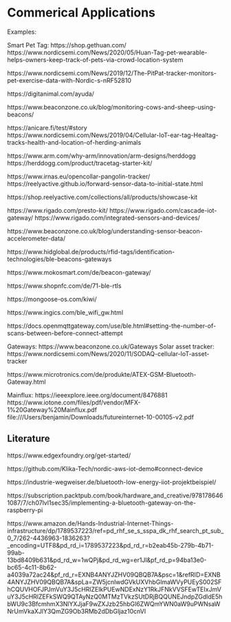 # Commerical Applications {-}

Examples:


Smart Pet Tag: https://shop.gethuan.com/
https://www.nordicsemi.com/News/2020/05/Huan-Tag-pet-wearable-helps-owners-keep-track-of-pets-via-crowd-location-system

https://www.nordicsemi.com/News/2019/12/The-PitPat-tracker-monitors-pet-exercise-data-with-Nordic-s-nRF52810

https://digitanimal.com/ayuda/

https://www.beaconzone.co.uk/blog/monitoring-cows-and-sheep-using-beacons/

https://anicare.fi/test/#story
https://www.nordicsemi.com/News/2019/04/Cellular-IoT-ear-tag-Healtag-tracks-health-and-location-of-herding-animals

https://www.arm.com/why-arm/innovation/arm-designs/herddogg
https://herddogg.com/product/tracetag-starter-kit/

https://www.irnas.eu/opencollar-pangolin-tracker/
https://reelyactive.github.io/forward-sensor-data-to-initial-state.html

https://shop.reelyactive.com/collections/all/products/showcase-kit

https://www.rigado.com/presto-kit/
https://www.rigado.com/cascade-iot-gateway/
https://www.rigado.com/integrated-sensors-and-devices/

https://www.beaconzone.co.uk/blog/understanding-sensor-beacon-accelerometer-data/

https://www.hidglobal.de/products/rfid-tags/identification-technologies/ble-beacons-gateways

https://www.mokosmart.com/de/beacon-gateway/

https://www.shopnfc.com/de/71-ble-rtls

https://mongoose-os.com/kiwi/

https://www.ingics.com/ble_wifi_gw.html

https://docs.openmqttgateway.com/use/ble.html#setting-the-number-of-scans-between-before-connect-attempt

Gateways: https://www.beaconzone.co.uk/Gateways
Solar asset tracker: https://www.nordicsemi.com/News/2020/11/SODAQ-cellular-IoT-asset-tracker

https://www.microtronics.com/de/produkte/ATEX-GSM-Bluetooth-Gateway.html

Mainflux:
https://ieeexplore.ieee.org/document/8476881
https://www.iotone.com/files/pdf/vendor/MFX-1%20Gateway%20Mainflux.pdf
file:///Users/benjamin/Downloads/futureinternet-10-00105-v2.pdf

## Literature {-}
https://www.edgexfoundry.org/get-started/

https://github.com/Klika-Tech/nordic-aws-iot-demo#connect-device


https://industrie-wegweiser.de/bluetooth-low-energy-iiot-projektbeispiel/

https://subscription.packtpub.com/book/hardware_and_creative/9781786461087/7/ch07lvl1sec35/implementing-a-bluetooth-gateway-on-the-raspberry-pi

https://www.amazon.de/Hands-Industrial-Internet-Things-infrastructure/dp/1789537223/ref=pd_rhf_se_s_sspa_dk_rhf_search_pt_sub_0_7/262-4436963-1836263?_encoding=UTF8&pd_rd_i=1789537223&pd_rd_r=b2eab45b-279b-4b71-99ab-13bd8409b631&pd_rd_w=1wQPj&pd_rd_wg=er1Jl&pf_rd_p=94ba13e0-bc65-4c11-8b62-a4039a72ac24&pf_rd_r=EXNB4ANYJZHV09QBQB7A&psc=1&refRID=EXNB4ANYJZHV09QBQB7A&spLa=ZW5jcnlwdGVkUXVhbGlmaWVyPUEyS002SFhCQUVHOFJPJmVuY3J5cHRlZElkPUEwNDExNzY1RkJFNkVVSFEwTEIxJmVuY3J5cHRlZEFkSWQ9QTAyNzQ0MTMzTVkzSUtDRjBQQUNEJndpZGdldE5hbWU9c3BfcmhmX3NlYXJjaF9wZXJzb25hbGl6ZWQmYWN0aW9uPWNsaWNrUmVkaXJlY3QmZG9Ob3RMb2dDbGljaz10cnVl